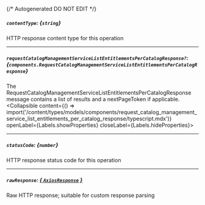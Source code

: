 {/* Autogenerated DO NOT EDIT  */}

##### `contentType`: *{`string`}*
HTTP response content type for this operation

---
##### `requestCatalogManagementServiceListEntitlementsPerCatalogResponse?`: *{`components.RequestCatalogManagementServiceListEntitlementsPerCatalogResponse`}*
The RequestCatalogManagementServiceListEntitlementsPerCatalogResponse message contains a list of results and a nextPageToken if applicable.
<Collapsible content={() => import('/content/types/models/components/request_catalog_management_service_list_entitlements_per_catalog_response/typescript.mdx')} openLabel={Labels.showProperties} closeLabel={Labels.hideProperties}>
</Collapsible>

---
##### `statusCode`: *{`number`}*
HTTP response status code for this operation

---
##### `rawResponse`: [*{ `AxiosResponse` }*](https://axios-http.com/docs/res_schema)
Raw HTTP response; suitable for custom response parsing


